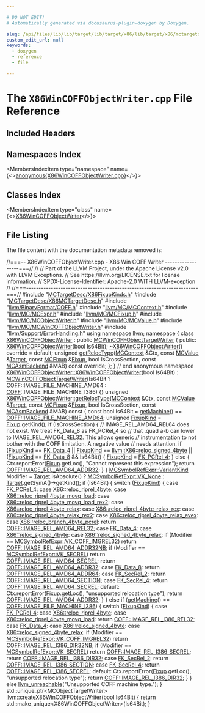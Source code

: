```yaml
---

# DO NOT EDIT!
# Automatically generated via docusaurus-plugin-doxygen by Doxygen.

slug: /api/files/lib/lib/target/lib/target/x86/lib/target/x86/mctargetdesc/x86wincoffobjectwriter-cpp
custom_edit_url: null
keywords:
  - doxygen
  - reference
  - file

---
```





# The `X86WinCOFFObjectWriter.cpp` File Reference

<DoxygenPage pluginConfig={pluginConfig}>



## Included Headers

<IncludesList>
<IncludesListItem
  filePath="MCTargetDesc/X86FixupKinds.h"
  permalink="/docs/api/files/lib/lib/target/lib/target/x86/lib/target/x86/mctargetdesc/x86fixupkinds-h"
  isLocal="true" />
<IncludesListItem
  filePath="MCTargetDesc/X86MCTargetDesc.h"
  permalink="/docs/api/files/lib/lib/target/lib/target/x86/lib/target/x86/mctargetdesc/x86mctargetdesc-h"
  isLocal="true" />
<IncludesListItem
  filePath="llvm/BinaryFormat/COFF.h"
  permalink="/docs/api/files/include/include/llvm/include/llvm/binaryformat/coff-h"
  isLocal="true" />
<IncludesListItem
  filePath="llvm/MC/MCContext.h"
  permalink="/docs/api/files/include/include/llvm/include/llvm/mc/mccontext-h"
  isLocal="true" />
<IncludesListItem
  filePath="llvm/MC/MCExpr.h"
  permalink="/docs/api/files/include/include/llvm/include/llvm/mc/mcexpr-h"
  isLocal="true" />
<IncludesListItem
  filePath="llvm/MC/MCFixup.h"
  permalink="/docs/api/files/include/include/llvm/include/llvm/mc/mcfixup-h"
  isLocal="true" />
<IncludesListItem
  filePath="llvm/MC/MCObjectWriter.h"
  permalink="/docs/api/files/include/include/llvm/include/llvm/mc/mcobjectwriter-h"
  isLocal="true" />
<IncludesListItem
  filePath="llvm/MC/MCValue.h"
  permalink="/docs/api/files/include/include/llvm/include/llvm/mc/mcvalue-h"
  isLocal="true" />
<IncludesListItem
  filePath="llvm/MC/MCWinCOFFObjectWriter.h"
  permalink="/docs/api/files/include/include/llvm/include/llvm/mc/mcwincoffobjectwriter-h"
  isLocal="true" />
<IncludesListItem
  filePath="llvm/Support/ErrorHandling.h"
  permalink="/docs/api/files/include/include/llvm/include/llvm/support/errorhandling-h"
  isLocal="true" />
</IncludesList>

## Namespaces Index

<MembersIndex>

<MembersIndexItem
  type="namespace"
  name={<><a href="/docs/api/namespaces/anonymous-x86wincoffobjectwriter-cpp-">anonymous&#123;X86WinCOFFObjectWriter.cpp&#125;</a></>}>
</MembersIndexItem>

</MembersIndex>

## Classes Index

<MembersIndex>

<MembersIndexItem
  type="class"
  name={<><a href="/docs/api/classes/anonymous-namespace-x86wincoffobjectwriter-cpp-/x86wincoffobjectwriter">X86WinCOFFObjectWriter</a></>}>
</MembersIndexItem>

</MembersIndex>


## File Listing

The file content with the documentation metadata removed is:

<ProgramListing>

<Link id="l00001" /><CodeLine lineNumber="1"><Highlight kind="comment">//===-- X86WinCOFFObjectWriter.cpp - X86 Win COFF Writer ------------------===//</Highlight><Highlight kind="normal"></Highlight></CodeLine>
<Link id="l00002" /><CodeLine lineNumber="2"><Highlight kind="normal"></Highlight><Highlight kind="comment">//</Highlight><Highlight kind="normal"></Highlight></CodeLine>
<Link id="l00003" /><CodeLine lineNumber="3"><Highlight kind="normal"></Highlight><Highlight kind="comment">// Part of the LLVM Project, under the Apache License v2.0 with LLVM Exceptions.</Highlight><Highlight kind="normal"></Highlight></CodeLine>
<Link id="l00004" /><CodeLine lineNumber="4"><Highlight kind="normal"></Highlight><Highlight kind="comment">// See https://llvm.org/LICENSE.txt for license information.</Highlight><Highlight kind="normal"></Highlight></CodeLine>
<Link id="l00005" /><CodeLine lineNumber="5"><Highlight kind="normal"></Highlight><Highlight kind="comment">// SPDX-License-Identifier: Apache-2.0 WITH LLVM-exception</Highlight><Highlight kind="normal"></Highlight></CodeLine>
<Link id="l00006" /><CodeLine lineNumber="6"><Highlight kind="normal"></Highlight><Highlight kind="comment">//</Highlight><Highlight kind="normal"></Highlight></CodeLine>
<Link id="l00007" /><CodeLine lineNumber="7"><Highlight kind="normal"></Highlight><Highlight kind="comment">//===----------------------------------------------------------------------===//</Highlight><Highlight kind="normal"></Highlight></CodeLine>
<Link id="l00008" /><CodeLine lineNumber="8"><Highlight kind="normal"></Highlight></CodeLine>
<Link id="l00009" /><CodeLine lineNumber="9"><Highlight kind="normal"></Highlight><Highlight kind="preprocessor">#include &quot;<a href="/docs/api/files/lib/lib/target/lib/target/x86/lib/target/x86/mctargetdesc/x86fixupkinds-h">MCTargetDesc/X86FixupKinds.h</a>&quot;</Highlight><Highlight kind="normal"></Highlight></CodeLine>
<Link id="l00010" /><CodeLine lineNumber="10"><Highlight kind="normal"></Highlight><Highlight kind="preprocessor">#include &quot;<a href="/docs/api/files/lib/lib/target/lib/target/x86/lib/target/x86/mctargetdesc/x86mctargetdesc-h">MCTargetDesc/X86MCTargetDesc.h</a>&quot;</Highlight><Highlight kind="normal"></Highlight></CodeLine>
<Link id="l00011" /><CodeLine lineNumber="11"><Highlight kind="normal"></Highlight><Highlight kind="preprocessor">#include &quot;<a href="/docs/api/files/include/include/llvm/include/llvm/binaryformat/coff-h">llvm/BinaryFormat/COFF.h</a>&quot;</Highlight><Highlight kind="normal"></Highlight></CodeLine>
<Link id="l00012" /><CodeLine lineNumber="12"><Highlight kind="normal"></Highlight><Highlight kind="preprocessor">#include &quot;<a href="/docs/api/files/include/include/llvm/include/llvm/mc/mccontext-h">llvm/MC/MCContext.h</a>&quot;</Highlight><Highlight kind="normal"></Highlight></CodeLine>
<Link id="l00013" /><CodeLine lineNumber="13"><Highlight kind="normal"></Highlight><Highlight kind="preprocessor">#include &quot;<a href="/docs/api/files/include/include/llvm/include/llvm/mc/mcexpr-h">llvm/MC/MCExpr.h</a>&quot;</Highlight><Highlight kind="normal"></Highlight></CodeLine>
<Link id="l00014" /><CodeLine lineNumber="14"><Highlight kind="normal"></Highlight><Highlight kind="preprocessor">#include &quot;<a href="/docs/api/files/include/include/llvm/include/llvm/mc/mcfixup-h">llvm/MC/MCFixup.h</a>&quot;</Highlight><Highlight kind="normal"></Highlight></CodeLine>
<Link id="l00015" /><CodeLine lineNumber="15"><Highlight kind="normal"></Highlight><Highlight kind="preprocessor">#include &quot;<a href="/docs/api/files/include/include/llvm/include/llvm/mc/mcobjectwriter-h">llvm/MC/MCObjectWriter.h</a>&quot;</Highlight><Highlight kind="normal"></Highlight></CodeLine>
<Link id="l00016" /><CodeLine lineNumber="16"><Highlight kind="normal"></Highlight><Highlight kind="preprocessor">#include &quot;<a href="/docs/api/files/include/include/llvm/include/llvm/mc/mcvalue-h">llvm/MC/MCValue.h</a>&quot;</Highlight><Highlight kind="normal"></Highlight></CodeLine>
<Link id="l00017" /><CodeLine lineNumber="17"><Highlight kind="normal"></Highlight><Highlight kind="preprocessor">#include &quot;<a href="/docs/api/files/include/include/llvm/include/llvm/mc/mcwincoffobjectwriter-h">llvm/MC/MCWinCOFFObjectWriter.h</a>&quot;</Highlight><Highlight kind="normal"></Highlight></CodeLine>
<Link id="l00018" /><CodeLine lineNumber="18"><Highlight kind="normal"></Highlight><Highlight kind="preprocessor">#include &quot;<a href="/docs/api/files/include/include/llvm/include/llvm/support/errorhandling-h">llvm/Support/ErrorHandling.h</a>&quot;</Highlight><Highlight kind="normal"></Highlight></CodeLine>
<Link id="l00019" /><CodeLine lineNumber="19"><Highlight kind="normal"></Highlight></CodeLine>
<Link id="l00020" /><CodeLine lineNumber="20"><Highlight kind="normal"></Highlight><Highlight kind="keyword">using namespace </Highlight><Highlight kind="normal"><a href="/docs/api/namespaces/llvm">llvm</a>;</Highlight></CodeLine>
<Link id="l00021" /><CodeLine lineNumber="21"><Highlight kind="normal"></Highlight></CodeLine>
<Link id="l00022" /><CodeLine lineNumber="22" lineLink="/docs/api/namespaces/anonymous-x86wincoffobjectwriter-cpp-"><Highlight kind="normal"></Highlight><Highlight kind="keyword">namespace </Highlight><Highlight kind="normal">&#123;</Highlight></CodeLine>
<Link id="l00023" /><CodeLine lineNumber="23"><Highlight kind="normal"></Highlight></CodeLine>
<Link id="l00024" /><CodeLine lineNumber="24" lineLink="/docs/api/classes/anonymous-namespace-x86wincoffobjectwriter-cpp-/x86wincoffobjectwriter"><Highlight kind="normal"></Highlight><Highlight kind="keyword">class </Highlight><Highlight kind="normal"><a href="/docs/api/classes/anonymous-namespace-x86wincoffobjectwriter-cpp-/x86wincoffobjectwriter/#a0c1e5ad0045b6db17a3ec6dd4526aa10">X86WinCOFFObjectWriter</a> : </Highlight><Highlight kind="keyword">public</Highlight><Highlight kind="normal"> <a href="/docs/api/classes/llvm/mcwincoffobjecttargetwriter/#a1a0a17e6c398aabca7cb280e753ca9de">MCWinCOFFObjectTargetWriter</a> &#123;</Highlight></CodeLine>
<Link id="l00025" /><CodeLine lineNumber="25"><Highlight kind="normal"></Highlight><Highlight kind="keyword">public</Highlight><Highlight kind="normal">:</Highlight></CodeLine>
<Link id="l00026" /><CodeLine lineNumber="26"><Highlight kind="normal">  <a href="/docs/api/classes/anonymous-namespace-x86wincoffobjectwriter-cpp-/x86wincoffobjectwriter/#a0c1e5ad0045b6db17a3ec6dd4526aa10">X86WinCOFFObjectWriter</a>(</Highlight><Highlight kind="keywordtype">bool</Highlight><Highlight kind="normal"> Is64Bit);</Highlight></CodeLine>
<Link id="l00027" /><CodeLine lineNumber="27" lineLink="/docs/api/classes/anonymous-namespace-x86wincoffobjectwriter-cpp-/x86wincoffobjectwriter/#a0003f12de600b11fab37ffb75678c0b8"><Highlight kind="normal">  <a href="/docs/api/classes/anonymous-namespace-x86wincoffobjectwriter-cpp-/x86wincoffobjectwriter/#a0003f12de600b11fab37ffb75678c0b8">~X86WinCOFFObjectWriter</a>() </Highlight><Highlight kind="keyword">override</Highlight><Highlight kind="normal"> = </Highlight><Highlight kind="keywordflow">default</Highlight><Highlight kind="normal">;</Highlight></CodeLine>
<Link id="l00028" /><CodeLine lineNumber="28"><Highlight kind="normal"></Highlight></CodeLine>
<Link id="l00029" /><CodeLine lineNumber="29"><Highlight kind="normal">  </Highlight><Highlight kind="keywordtype">unsigned</Highlight><Highlight kind="normal"> <a href="/docs/api/classes/anonymous-namespace-x86wincoffobjectwriter-cpp-/x86wincoffobjectwriter/#a0243074481f98b09727ac1f90c1bd7b1">getRelocType</a>(<a href="/docs/api/classes/llvm/mccontext">MCContext</a> &amp;Ctx, </Highlight><Highlight kind="keyword">const</Highlight><Highlight kind="normal"> <a href="/docs/api/classes/llvm/mcvalue">MCValue</a> &amp;<a href="/docs/api/classes/llvm/target">Target</a>,</Highlight></CodeLine>
<Link id="l00030" /><CodeLine lineNumber="30"><Highlight kind="normal">                        </Highlight><Highlight kind="keyword">const</Highlight><Highlight kind="normal"> <a href="/docs/api/classes/llvm/mcfixup">MCFixup</a> &amp;<a href="/docs/api/files/lib/lib/target/lib/target/powerpc/ppctlsdynamiccall-cpp/#a4a235aedca5bbfc39934045b6cbf9c70">Fixup</a>, </Highlight><Highlight kind="keywordtype">bool</Highlight><Highlight kind="normal"> IsCrossSection,</Highlight></CodeLine>
<Link id="l00031" /><CodeLine lineNumber="31"><Highlight kind="normal">                        </Highlight><Highlight kind="keyword">const</Highlight><Highlight kind="normal"> <a href="/docs/api/classes/llvm/mcasmbackend">MCAsmBackend</a> &amp;MAB) </Highlight><Highlight kind="keyword">const override</Highlight><Highlight kind="normal">;</Highlight></CodeLine>
<Link id="l00032" /><CodeLine lineNumber="32"><Highlight kind="normal">&#125;;</Highlight></CodeLine>
<Link id="l00033" /><CodeLine lineNumber="33"><Highlight kind="normal"></Highlight></CodeLine>
<Link id="l00034" /><CodeLine lineNumber="34"><Highlight kind="normal">&#125; </Highlight><Highlight kind="comment">// end anonymous namespace</Highlight><Highlight kind="normal"></Highlight></CodeLine>
<Link id="l00035" /><CodeLine lineNumber="35"><Highlight kind="normal"></Highlight></CodeLine>
<Link id="l00036" /><CodeLine lineNumber="36" lineLink="/docs/api/classes/anonymous-namespace-x86wincoffobjectwriter-cpp-/x86wincoffobjectwriter/#a0c1e5ad0045b6db17a3ec6dd4526aa10"><Highlight kind="normal"><a href="/docs/api/classes/anonymous-namespace-x86wincoffobjectwriter-cpp-/x86wincoffobjectwriter/#a0c1e5ad0045b6db17a3ec6dd4526aa10">X86WinCOFFObjectWriter::X86WinCOFFObjectWriter</a>(</Highlight><Highlight kind="keywordtype">bool</Highlight><Highlight kind="normal"> Is64Bit)</Highlight></CodeLine>
<Link id="l00037" /><CodeLine lineNumber="37"><Highlight kind="normal">    : <a href="/docs/api/classes/llvm/mcwincoffobjecttargetwriter/#a1a0a17e6c398aabca7cb280e753ca9de">MCWinCOFFObjectTargetWriter</a>(Is64Bit ? <a href="/docs/api/namespaces/llvm/coff">COFF</a>::IMAGE&#95;FILE&#95;MACHINE&#95;AMD64</Highlight></CodeLine>
<Link id="l00038" /><CodeLine lineNumber="38"><Highlight kind="normal">                                          : <a href="/docs/api/namespaces/llvm/coff">COFF</a>::IMAGE&#95;FILE&#95;MACHINE&#95;I386) &#123;&#125;</Highlight></CodeLine>
<Link id="l00039" /><CodeLine lineNumber="39"><Highlight kind="normal"></Highlight></CodeLine>
<Link id="l00040" /><CodeLine lineNumber="40" lineLink="/docs/api/classes/anonymous-namespace-x86wincoffobjectwriter-cpp-/x86wincoffobjectwriter/#a0243074481f98b09727ac1f90c1bd7b1"><Highlight kind="normal"></Highlight><Highlight kind="keywordtype">unsigned</Highlight><Highlight kind="normal"> <a href="/docs/api/classes/anonymous-namespace-x86wincoffobjectwriter-cpp-/x86wincoffobjectwriter/#a0243074481f98b09727ac1f90c1bd7b1">X86WinCOFFObjectWriter::getRelocType</a>(<a href="/docs/api/classes/llvm/mccontext">MCContext</a> &amp;Ctx,</Highlight></CodeLine>
<Link id="l00041" /><CodeLine lineNumber="41"><Highlight kind="normal">                                              </Highlight><Highlight kind="keyword">const</Highlight><Highlight kind="normal"> <a href="/docs/api/classes/llvm/mcvalue">MCValue</a> &amp;<a href="/docs/api/classes/llvm/target">Target</a>,</Highlight></CodeLine>
<Link id="l00042" /><CodeLine lineNumber="42"><Highlight kind="normal">                                              </Highlight><Highlight kind="keyword">const</Highlight><Highlight kind="normal"> <a href="/docs/api/classes/llvm/mcfixup">MCFixup</a> &amp;<a href="/docs/api/files/lib/lib/target/lib/target/powerpc/ppctlsdynamiccall-cpp/#a4a235aedca5bbfc39934045b6cbf9c70">Fixup</a>,</Highlight></CodeLine>
<Link id="l00043" /><CodeLine lineNumber="43"><Highlight kind="normal">                                              </Highlight><Highlight kind="keywordtype">bool</Highlight><Highlight kind="normal"> IsCrossSection,</Highlight></CodeLine>
<Link id="l00044" /><CodeLine lineNumber="44"><Highlight kind="normal">                                              </Highlight><Highlight kind="keyword">const</Highlight><Highlight kind="normal"> <a href="/docs/api/classes/llvm/mcasmbackend">MCAsmBackend</a> &amp;MAB)</Highlight><Highlight kind="keyword"> const </Highlight><Highlight kind="normal">&#123;</Highlight></CodeLine>
<Link id="l00045" /><CodeLine lineNumber="45"><Highlight kind="normal">  </Highlight><Highlight kind="keyword">const</Highlight><Highlight kind="normal"> </Highlight><Highlight kind="keywordtype">bool</Highlight><Highlight kind="normal"> Is64Bit = <a href="/docs/api/classes/llvm/mcwincoffobjecttargetwriter/#ab177b1e7fe9db24b4218cdc77a81a4b9">getMachine</a>() == <a href="/docs/api/namespaces/llvm/coff/#a38731f9b23370e15ad002c2a712d89a8a57211898d4494ccede1f9e90b92ebad4">COFF::IMAGE&#95;FILE&#95;MACHINE&#95;AMD64</a>;</Highlight></CodeLine>
<Link id="l00046" /><CodeLine lineNumber="46"><Highlight kind="normal">  </Highlight><Highlight kind="keywordtype">unsigned</Highlight><Highlight kind="normal"> <a href="/docs/api/namespaces/llvm/#a7d3d3a355228d2f64fa312abbd7abfbf">FixupKind</a> = <a href="/docs/api/files/lib/lib/target/lib/target/powerpc/ppctlsdynamiccall-cpp/#a4a235aedca5bbfc39934045b6cbf9c70">Fixup</a>.getKind();</Highlight></CodeLine>
<Link id="l00047" /><CodeLine lineNumber="47"><Highlight kind="normal">  </Highlight><Highlight kind="keywordflow">if</Highlight><Highlight kind="normal"> (IsCrossSection) &#123;</Highlight></CodeLine>
<Link id="l00048" /><CodeLine lineNumber="48"><Highlight kind="normal">    </Highlight><Highlight kind="comment">// IMAGE&#95;REL&#95;AMD64&#95;REL64 does not exist. We treat FK&#95;Data&#95;8 as FK&#95;PCRel&#95;4 so</Highlight><Highlight kind="normal"></Highlight></CodeLine>
<Link id="l00049" /><CodeLine lineNumber="49"><Highlight kind="normal">    </Highlight><Highlight kind="comment">// that .quad a-b can lower to IMAGE&#95;REL&#95;AMD64&#95;REL32. This allows generic</Highlight><Highlight kind="normal"></Highlight></CodeLine>
<Link id="l00050" /><CodeLine lineNumber="50"><Highlight kind="normal">    </Highlight><Highlight kind="comment">// instrumentation to not bother with the COFF limitation. A negative value</Highlight><Highlight kind="normal"></Highlight></CodeLine>
<Link id="l00051" /><CodeLine lineNumber="51"><Highlight kind="normal">    </Highlight><Highlight kind="comment">// needs attention.</Highlight><Highlight kind="normal"></Highlight></CodeLine>
<Link id="l00052" /><CodeLine lineNumber="52"><Highlight kind="normal">    </Highlight><Highlight kind="keywordflow">if</Highlight><Highlight kind="normal"> (<a href="/docs/api/namespaces/llvm/#a7d3d3a355228d2f64fa312abbd7abfbf">FixupKind</a> == <a href="/docs/api/namespaces/llvm/#a84cef097f15848752272d38769011f58a5d58ab615cde98af13deb16dbc09f42d">FK&#95;Data&#95;4</a> || <a href="/docs/api/namespaces/llvm/#a7d3d3a355228d2f64fa312abbd7abfbf">FixupKind</a> == <a href="/docs/api/namespaces/llvm/x86/#af437e70f011e7e19b5614a0b8f9531fca8b029ea6e687fd2d4caf13cbbe2cde08">llvm::X86::reloc&#95;signed&#95;4byte</a> ||</Highlight></CodeLine>
<Link id="l00053" /><CodeLine lineNumber="53"><Highlight kind="normal">        (<a href="/docs/api/namespaces/llvm/#a7d3d3a355228d2f64fa312abbd7abfbf">FixupKind</a> == <a href="/docs/api/namespaces/llvm/#a84cef097f15848752272d38769011f58a3a9388f6478ca218e5d1996e4063c8fe">FK&#95;Data&#95;8</a> &amp;&amp; Is64Bit)) &#123;</Highlight></CodeLine>
<Link id="l00054" /><CodeLine lineNumber="54"><Highlight kind="normal">      <a href="/docs/api/namespaces/llvm/#a7d3d3a355228d2f64fa312abbd7abfbf">FixupKind</a> = <a href="/docs/api/namespaces/llvm/#a84cef097f15848752272d38769011f58a0f7a8485c2c761bc5e870fe2b6466372">FK&#95;PCRel&#95;4</a>;</Highlight></CodeLine>
<Link id="l00055" /><CodeLine lineNumber="55"><Highlight kind="normal">    &#125; </Highlight><Highlight kind="keywordflow">else</Highlight><Highlight kind="normal"> &#123;</Highlight></CodeLine>
<Link id="l00056" /><CodeLine lineNumber="56"><Highlight kind="normal">      Ctx.reportError(<a href="/docs/api/files/lib/lib/target/lib/target/powerpc/ppctlsdynamiccall-cpp/#a4a235aedca5bbfc39934045b6cbf9c70">Fixup</a>.getLoc(), </Highlight><Highlight kind="stringliteral">&quot;Cannot represent this expression&quot;</Highlight><Highlight kind="normal">);</Highlight></CodeLine>
<Link id="l00057" /><CodeLine lineNumber="57"><Highlight kind="normal">      </Highlight><Highlight kind="keywordflow">return</Highlight><Highlight kind="normal"> <a href="/docs/api/namespaces/llvm/coff/#a7d8b48e10ac507c952d8d53a1ed68125a74ff32507ab7d0274cb957664ffef605">COFF::IMAGE&#95;REL&#95;AMD64&#95;ADDR32</a>;</Highlight></CodeLine>
<Link id="l00058" /><CodeLine lineNumber="58"><Highlight kind="normal">    &#125;</Highlight></CodeLine>
<Link id="l00059" /><CodeLine lineNumber="59"><Highlight kind="normal">  &#125;</Highlight></CodeLine>
<Link id="l00060" /><CodeLine lineNumber="60"><Highlight kind="normal"></Highlight></CodeLine>
<Link id="l00061" /><CodeLine lineNumber="61"><Highlight kind="normal">  <a href="/docs/api/classes/llvm/mcsymbolrefexpr/#a5c463f6352570ee778c35c40949c4985">MCSymbolRefExpr::VariantKind</a> Modifier = <a href="/docs/api/classes/llvm/target">Target</a>.isAbsolute() ?</Highlight></CodeLine>
<Link id="l00062" /><CodeLine lineNumber="62"><Highlight kind="normal">    <a href="/docs/api/classes/llvm/mcsymbolrefexpr/#a5c463f6352570ee778c35c40949c4985a01bc6396c4d841a7ea268c3cbf62d3b3">MCSymbolRefExpr::VK&#95;None</a> : <a href="/docs/api/classes/llvm/target">Target</a>.getSymA()-&gt;getKind();</Highlight></CodeLine>
<Link id="l00063" /><CodeLine lineNumber="63"><Highlight kind="normal"></Highlight></CodeLine>
<Link id="l00064" /><CodeLine lineNumber="64"><Highlight kind="normal">  </Highlight><Highlight kind="keywordflow">if</Highlight><Highlight kind="normal"> (Is64Bit) &#123;</Highlight></CodeLine>
<Link id="l00065" /><CodeLine lineNumber="65"><Highlight kind="normal">    </Highlight><Highlight kind="keywordflow">switch</Highlight><Highlight kind="normal"> (<a href="/docs/api/namespaces/llvm/#a7d3d3a355228d2f64fa312abbd7abfbf">FixupKind</a>) &#123;</Highlight></CodeLine>
<Link id="l00066" /><CodeLine lineNumber="66"><Highlight kind="normal">    </Highlight><Highlight kind="keywordflow">case</Highlight><Highlight kind="normal"> <a href="/docs/api/namespaces/llvm/#a84cef097f15848752272d38769011f58a0f7a8485c2c761bc5e870fe2b6466372">FK&#95;PCRel&#95;4</a>:</Highlight></CodeLine>
<Link id="l00067" /><CodeLine lineNumber="67"><Highlight kind="normal">    </Highlight><Highlight kind="keywordflow">case</Highlight><Highlight kind="normal"> <a href="/docs/api/namespaces/llvm/x86/#af437e70f011e7e19b5614a0b8f9531fcaea3ac30c46fc4086e0fac8473ece1f8b">X86::reloc&#95;riprel&#95;4byte</a>:</Highlight></CodeLine>
<Link id="l00068" /><CodeLine lineNumber="68"><Highlight kind="normal">    </Highlight><Highlight kind="keywordflow">case</Highlight><Highlight kind="normal"> <a href="/docs/api/namespaces/llvm/x86/#af437e70f011e7e19b5614a0b8f9531fcacd0ed684ad2d4c067ca938d45567540c">X86::reloc&#95;riprel&#95;4byte&#95;movq&#95;load</a>:</Highlight></CodeLine>
<Link id="l00069" /><CodeLine lineNumber="69"><Highlight kind="normal">    </Highlight><Highlight kind="keywordflow">case</Highlight><Highlight kind="normal"> <a href="/docs/api/namespaces/llvm/x86/#af437e70f011e7e19b5614a0b8f9531fca303862a22911ad0a16f5f88c89d7c105">X86::reloc&#95;riprel&#95;4byte&#95;movq&#95;load&#95;rex2</a>:</Highlight></CodeLine>
<Link id="l00070" /><CodeLine lineNumber="70"><Highlight kind="normal">    </Highlight><Highlight kind="keywordflow">case</Highlight><Highlight kind="normal"> <a href="/docs/api/namespaces/llvm/x86/#af437e70f011e7e19b5614a0b8f9531fca711b77689359fcf4cb49f96b5571d5c0">X86::reloc&#95;riprel&#95;4byte&#95;relax</a>:</Highlight></CodeLine>
<Link id="l00071" /><CodeLine lineNumber="71"><Highlight kind="normal">    </Highlight><Highlight kind="keywordflow">case</Highlight><Highlight kind="normal"> <a href="/docs/api/namespaces/llvm/x86/#af437e70f011e7e19b5614a0b8f9531fca962ed593088a527512dad825d971922e">X86::reloc&#95;riprel&#95;4byte&#95;relax&#95;rex</a>:</Highlight></CodeLine>
<Link id="l00072" /><CodeLine lineNumber="72"><Highlight kind="normal">    </Highlight><Highlight kind="keywordflow">case</Highlight><Highlight kind="normal"> <a href="/docs/api/namespaces/llvm/x86/#af437e70f011e7e19b5614a0b8f9531fcaea71f97aa32a2a3fabf01372d4079a5c">X86::reloc&#95;riprel&#95;4byte&#95;relax&#95;rex2</a>:</Highlight></CodeLine>
<Link id="l00073" /><CodeLine lineNumber="73"><Highlight kind="normal">    </Highlight><Highlight kind="keywordflow">case</Highlight><Highlight kind="normal"> <a href="/docs/api/namespaces/llvm/x86/#af437e70f011e7e19b5614a0b8f9531fca7b4bcca3a40ad945a73f1c1d199c6362">X86::reloc&#95;riprel&#95;4byte&#95;relax&#95;evex</a>:</Highlight></CodeLine>
<Link id="l00074" /><CodeLine lineNumber="74"><Highlight kind="normal">    </Highlight><Highlight kind="keywordflow">case</Highlight><Highlight kind="normal"> <a href="/docs/api/namespaces/llvm/x86/#af437e70f011e7e19b5614a0b8f9531fca3b2a5a68543379e2c0ecada70a114244">X86::reloc&#95;branch&#95;4byte&#95;pcrel</a>:</Highlight></CodeLine>
<Link id="l00075" /><CodeLine lineNumber="75"><Highlight kind="normal">      </Highlight><Highlight kind="keywordflow">return</Highlight><Highlight kind="normal"> <a href="/docs/api/namespaces/llvm/coff/#a7d8b48e10ac507c952d8d53a1ed68125a1376dddaf4ade08fe5429571a06c6249">COFF::IMAGE&#95;REL&#95;AMD64&#95;REL32</a>;</Highlight></CodeLine>
<Link id="l00076" /><CodeLine lineNumber="76"><Highlight kind="normal">    </Highlight><Highlight kind="keywordflow">case</Highlight><Highlight kind="normal"> <a href="/docs/api/namespaces/llvm/#a84cef097f15848752272d38769011f58a5d58ab615cde98af13deb16dbc09f42d">FK&#95;Data&#95;4</a>:</Highlight></CodeLine>
<Link id="l00077" /><CodeLine lineNumber="77"><Highlight kind="normal">    </Highlight><Highlight kind="keywordflow">case</Highlight><Highlight kind="normal"> <a href="/docs/api/namespaces/llvm/x86/#af437e70f011e7e19b5614a0b8f9531fca8b029ea6e687fd2d4caf13cbbe2cde08">X86::reloc&#95;signed&#95;4byte</a>:</Highlight></CodeLine>
<Link id="l00078" /><CodeLine lineNumber="78"><Highlight kind="normal">    </Highlight><Highlight kind="keywordflow">case</Highlight><Highlight kind="normal"> <a href="/docs/api/namespaces/llvm/x86/#af437e70f011e7e19b5614a0b8f9531fca372de3ecc0967f0c818089f93138a0de">X86::reloc&#95;signed&#95;4byte&#95;relax</a>:</Highlight></CodeLine>
<Link id="l00079" /><CodeLine lineNumber="79"><Highlight kind="normal">      </Highlight><Highlight kind="keywordflow">if</Highlight><Highlight kind="normal"> (Modifier == <a href="/docs/api/classes/llvm/mcsymbolrefexpr/#a5c463f6352570ee778c35c40949c4985a61907d1fede3c9e9713b6b3a29d35b01">MCSymbolRefExpr::VK&#95;COFF&#95;IMGREL32</a>)</Highlight></CodeLine>
<Link id="l00080" /><CodeLine lineNumber="80"><Highlight kind="normal">        </Highlight><Highlight kind="keywordflow">return</Highlight><Highlight kind="normal"> <a href="/docs/api/namespaces/llvm/coff/#a7d8b48e10ac507c952d8d53a1ed68125a69bb08ed3be752cf59e3f3c920551467">COFF::IMAGE&#95;REL&#95;AMD64&#95;ADDR32NB</a>;</Highlight></CodeLine>
<Link id="l00081" /><CodeLine lineNumber="81"><Highlight kind="normal">      </Highlight><Highlight kind="keywordflow">if</Highlight><Highlight kind="normal"> (Modifier == <a href="/docs/api/classes/llvm/mcsymbolrefexpr/#a5c463f6352570ee778c35c40949c4985a0cca43f5b196466926fb823727bd8902">MCSymbolRefExpr::VK&#95;SECREL</a>)</Highlight></CodeLine>
<Link id="l00082" /><CodeLine lineNumber="82"><Highlight kind="normal">        </Highlight><Highlight kind="keywordflow">return</Highlight><Highlight kind="normal"> <a href="/docs/api/namespaces/llvm/coff/#a7d8b48e10ac507c952d8d53a1ed68125ae30c886f401334cad8d2449d448fd60d">COFF::IMAGE&#95;REL&#95;AMD64&#95;SECREL</a>;</Highlight></CodeLine>
<Link id="l00083" /><CodeLine lineNumber="83"><Highlight kind="normal">      </Highlight><Highlight kind="keywordflow">return</Highlight><Highlight kind="normal"> <a href="/docs/api/namespaces/llvm/coff/#a7d8b48e10ac507c952d8d53a1ed68125a74ff32507ab7d0274cb957664ffef605">COFF::IMAGE&#95;REL&#95;AMD64&#95;ADDR32</a>;</Highlight></CodeLine>
<Link id="l00084" /><CodeLine lineNumber="84"><Highlight kind="normal">    </Highlight><Highlight kind="keywordflow">case</Highlight><Highlight kind="normal"> <a href="/docs/api/namespaces/llvm/#a84cef097f15848752272d38769011f58a3a9388f6478ca218e5d1996e4063c8fe">FK&#95;Data&#95;8</a>:</Highlight></CodeLine>
<Link id="l00085" /><CodeLine lineNumber="85"><Highlight kind="normal">      </Highlight><Highlight kind="keywordflow">return</Highlight><Highlight kind="normal"> <a href="/docs/api/namespaces/llvm/coff/#a7d8b48e10ac507c952d8d53a1ed68125a3519acbba55d10d0496e430296daa1fa">COFF::IMAGE&#95;REL&#95;AMD64&#95;ADDR64</a>;</Highlight></CodeLine>
<Link id="l00086" /><CodeLine lineNumber="86"><Highlight kind="normal">    </Highlight><Highlight kind="keywordflow">case</Highlight><Highlight kind="normal"> <a href="/docs/api/namespaces/llvm/#a84cef097f15848752272d38769011f58a128346d352fde2e704c07867f4d82eef">FK&#95;SecRel&#95;2</a>:</Highlight></CodeLine>
<Link id="l00087" /><CodeLine lineNumber="87"><Highlight kind="normal">      </Highlight><Highlight kind="keywordflow">return</Highlight><Highlight kind="normal"> <a href="/docs/api/namespaces/llvm/coff/#a7d8b48e10ac507c952d8d53a1ed68125a8f9e666d5d3e545df5cb40aa5a8fd08d">COFF::IMAGE&#95;REL&#95;AMD64&#95;SECTION</a>;</Highlight></CodeLine>
<Link id="l00088" /><CodeLine lineNumber="88"><Highlight kind="normal">    </Highlight><Highlight kind="keywordflow">case</Highlight><Highlight kind="normal"> <a href="/docs/api/namespaces/llvm/#a84cef097f15848752272d38769011f58a8b2acba82b6d0830ab47d67eb8f1ccf0">FK&#95;SecRel&#95;4</a>:</Highlight></CodeLine>
<Link id="l00089" /><CodeLine lineNumber="89"><Highlight kind="normal">      </Highlight><Highlight kind="keywordflow">return</Highlight><Highlight kind="normal"> <a href="/docs/api/namespaces/llvm/coff/#a7d8b48e10ac507c952d8d53a1ed68125ae30c886f401334cad8d2449d448fd60d">COFF::IMAGE&#95;REL&#95;AMD64&#95;SECREL</a>;</Highlight></CodeLine>
<Link id="l00090" /><CodeLine lineNumber="90"><Highlight kind="normal">    </Highlight><Highlight kind="keywordflow">default</Highlight><Highlight kind="normal">:</Highlight></CodeLine>
<Link id="l00091" /><CodeLine lineNumber="91"><Highlight kind="normal">      Ctx.reportError(<a href="/docs/api/files/lib/lib/target/lib/target/powerpc/ppctlsdynamiccall-cpp/#a4a235aedca5bbfc39934045b6cbf9c70">Fixup</a>.getLoc(), </Highlight><Highlight kind="stringliteral">&quot;unsupported relocation type&quot;</Highlight><Highlight kind="normal">);</Highlight></CodeLine>
<Link id="l00092" /><CodeLine lineNumber="92"><Highlight kind="normal">      </Highlight><Highlight kind="keywordflow">return</Highlight><Highlight kind="normal"> <a href="/docs/api/namespaces/llvm/coff/#a7d8b48e10ac507c952d8d53a1ed68125a74ff32507ab7d0274cb957664ffef605">COFF::IMAGE&#95;REL&#95;AMD64&#95;ADDR32</a>;</Highlight></CodeLine>
<Link id="l00093" /><CodeLine lineNumber="93"><Highlight kind="normal">    &#125;</Highlight></CodeLine>
<Link id="l00094" /><CodeLine lineNumber="94"><Highlight kind="normal">  &#125; </Highlight><Highlight kind="keywordflow">else</Highlight><Highlight kind="normal"> </Highlight><Highlight kind="keywordflow">if</Highlight><Highlight kind="normal"> (<a href="/docs/api/classes/llvm/mcwincoffobjecttargetwriter/#ab177b1e7fe9db24b4218cdc77a81a4b9">getMachine</a>() == <a href="/docs/api/namespaces/llvm/coff/#a38731f9b23370e15ad002c2a712d89a8ab9b603eafcb824ebeb03f246cff0b4d4">COFF::IMAGE&#95;FILE&#95;MACHINE&#95;I386</a>) &#123;</Highlight></CodeLine>
<Link id="l00095" /><CodeLine lineNumber="95"><Highlight kind="normal">    </Highlight><Highlight kind="keywordflow">switch</Highlight><Highlight kind="normal"> (<a href="/docs/api/namespaces/llvm/#a7d3d3a355228d2f64fa312abbd7abfbf">FixupKind</a>) &#123;</Highlight></CodeLine>
<Link id="l00096" /><CodeLine lineNumber="96"><Highlight kind="normal">    </Highlight><Highlight kind="keywordflow">case</Highlight><Highlight kind="normal"> <a href="/docs/api/namespaces/llvm/#a84cef097f15848752272d38769011f58a0f7a8485c2c761bc5e870fe2b6466372">FK&#95;PCRel&#95;4</a>:</Highlight></CodeLine>
<Link id="l00097" /><CodeLine lineNumber="97"><Highlight kind="normal">    </Highlight><Highlight kind="keywordflow">case</Highlight><Highlight kind="normal"> <a href="/docs/api/namespaces/llvm/x86/#af437e70f011e7e19b5614a0b8f9531fcaea3ac30c46fc4086e0fac8473ece1f8b">X86::reloc&#95;riprel&#95;4byte</a>:</Highlight></CodeLine>
<Link id="l00098" /><CodeLine lineNumber="98"><Highlight kind="normal">    </Highlight><Highlight kind="keywordflow">case</Highlight><Highlight kind="normal"> <a href="/docs/api/namespaces/llvm/x86/#af437e70f011e7e19b5614a0b8f9531fcacd0ed684ad2d4c067ca938d45567540c">X86::reloc&#95;riprel&#95;4byte&#95;movq&#95;load</a>:</Highlight></CodeLine>
<Link id="l00099" /><CodeLine lineNumber="99"><Highlight kind="normal">      </Highlight><Highlight kind="keywordflow">return</Highlight><Highlight kind="normal"> <a href="/docs/api/namespaces/llvm/coff/#adb84e9917e2d3804c02e45f01918cc2da32627d83f2285f6f55acdf638a21284d">COFF::IMAGE&#95;REL&#95;I386&#95;REL32</a>;</Highlight></CodeLine>
<Link id="l00100" /><CodeLine lineNumber="100"><Highlight kind="normal">    </Highlight><Highlight kind="keywordflow">case</Highlight><Highlight kind="normal"> <a href="/docs/api/namespaces/llvm/#a84cef097f15848752272d38769011f58a5d58ab615cde98af13deb16dbc09f42d">FK&#95;Data&#95;4</a>:</Highlight></CodeLine>
<Link id="l00101" /><CodeLine lineNumber="101"><Highlight kind="normal">    </Highlight><Highlight kind="keywordflow">case</Highlight><Highlight kind="normal"> <a href="/docs/api/namespaces/llvm/x86/#af437e70f011e7e19b5614a0b8f9531fca8b029ea6e687fd2d4caf13cbbe2cde08">X86::reloc&#95;signed&#95;4byte</a>:</Highlight></CodeLine>
<Link id="l00102" /><CodeLine lineNumber="102"><Highlight kind="normal">    </Highlight><Highlight kind="keywordflow">case</Highlight><Highlight kind="normal"> <a href="/docs/api/namespaces/llvm/x86/#af437e70f011e7e19b5614a0b8f9531fca372de3ecc0967f0c818089f93138a0de">X86::reloc&#95;signed&#95;4byte&#95;relax</a>:</Highlight></CodeLine>
<Link id="l00103" /><CodeLine lineNumber="103"><Highlight kind="normal">      </Highlight><Highlight kind="keywordflow">if</Highlight><Highlight kind="normal"> (Modifier == <a href="/docs/api/classes/llvm/mcsymbolrefexpr/#a5c463f6352570ee778c35c40949c4985a61907d1fede3c9e9713b6b3a29d35b01">MCSymbolRefExpr::VK&#95;COFF&#95;IMGREL32</a>)</Highlight></CodeLine>
<Link id="l00104" /><CodeLine lineNumber="104"><Highlight kind="normal">        </Highlight><Highlight kind="keywordflow">return</Highlight><Highlight kind="normal"> <a href="/docs/api/namespaces/llvm/coff/#adb84e9917e2d3804c02e45f01918cc2daeba9eeaecc6cf04e02e2f0b65d0304ce">COFF::IMAGE&#95;REL&#95;I386&#95;DIR32NB</a>;</Highlight></CodeLine>
<Link id="l00105" /><CodeLine lineNumber="105"><Highlight kind="normal">      </Highlight><Highlight kind="keywordflow">if</Highlight><Highlight kind="normal"> (Modifier == <a href="/docs/api/classes/llvm/mcsymbolrefexpr/#a5c463f6352570ee778c35c40949c4985a0cca43f5b196466926fb823727bd8902">MCSymbolRefExpr::VK&#95;SECREL</a>)</Highlight></CodeLine>
<Link id="l00106" /><CodeLine lineNumber="106"><Highlight kind="normal">        </Highlight><Highlight kind="keywordflow">return</Highlight><Highlight kind="normal"> <a href="/docs/api/namespaces/llvm/coff/#adb84e9917e2d3804c02e45f01918cc2da92e53639f295d8c325c5d8611e9ccb46">COFF::IMAGE&#95;REL&#95;I386&#95;SECREL</a>;</Highlight></CodeLine>
<Link id="l00107" /><CodeLine lineNumber="107"><Highlight kind="normal">      </Highlight><Highlight kind="keywordflow">return</Highlight><Highlight kind="normal"> <a href="/docs/api/namespaces/llvm/coff/#adb84e9917e2d3804c02e45f01918cc2da9fa52f0b329c0ef93995df4e6a481674">COFF::IMAGE&#95;REL&#95;I386&#95;DIR32</a>;</Highlight></CodeLine>
<Link id="l00108" /><CodeLine lineNumber="108"><Highlight kind="normal">    </Highlight><Highlight kind="keywordflow">case</Highlight><Highlight kind="normal"> <a href="/docs/api/namespaces/llvm/#a84cef097f15848752272d38769011f58a128346d352fde2e704c07867f4d82eef">FK&#95;SecRel&#95;2</a>:</Highlight></CodeLine>
<Link id="l00109" /><CodeLine lineNumber="109"><Highlight kind="normal">      </Highlight><Highlight kind="keywordflow">return</Highlight><Highlight kind="normal"> <a href="/docs/api/namespaces/llvm/coff/#adb84e9917e2d3804c02e45f01918cc2da1e566304d1862ff86ae112d102a63a43">COFF::IMAGE&#95;REL&#95;I386&#95;SECTION</a>;</Highlight></CodeLine>
<Link id="l00110" /><CodeLine lineNumber="110"><Highlight kind="normal">    </Highlight><Highlight kind="keywordflow">case</Highlight><Highlight kind="normal"> <a href="/docs/api/namespaces/llvm/#a84cef097f15848752272d38769011f58a8b2acba82b6d0830ab47d67eb8f1ccf0">FK&#95;SecRel&#95;4</a>:</Highlight></CodeLine>
<Link id="l00111" /><CodeLine lineNumber="111"><Highlight kind="normal">      </Highlight><Highlight kind="keywordflow">return</Highlight><Highlight kind="normal"> <a href="/docs/api/namespaces/llvm/coff/#adb84e9917e2d3804c02e45f01918cc2da92e53639f295d8c325c5d8611e9ccb46">COFF::IMAGE&#95;REL&#95;I386&#95;SECREL</a>;</Highlight></CodeLine>
<Link id="l00112" /><CodeLine lineNumber="112"><Highlight kind="normal">    </Highlight><Highlight kind="keywordflow">default</Highlight><Highlight kind="normal">:</Highlight></CodeLine>
<Link id="l00113" /><CodeLine lineNumber="113"><Highlight kind="normal">      Ctx.reportError(<a href="/docs/api/files/lib/lib/target/lib/target/powerpc/ppctlsdynamiccall-cpp/#a4a235aedca5bbfc39934045b6cbf9c70">Fixup</a>.getLoc(), </Highlight><Highlight kind="stringliteral">&quot;unsupported relocation type&quot;</Highlight><Highlight kind="normal">);</Highlight></CodeLine>
<Link id="l00114" /><CodeLine lineNumber="114"><Highlight kind="normal">      </Highlight><Highlight kind="keywordflow">return</Highlight><Highlight kind="normal"> <a href="/docs/api/namespaces/llvm/coff/#adb84e9917e2d3804c02e45f01918cc2da9fa52f0b329c0ef93995df4e6a481674">COFF::IMAGE&#95;REL&#95;I386&#95;DIR32</a>;</Highlight></CodeLine>
<Link id="l00115" /><CodeLine lineNumber="115"><Highlight kind="normal">    &#125;</Highlight></CodeLine>
<Link id="l00116" /><CodeLine lineNumber="116"><Highlight kind="normal">  &#125; </Highlight><Highlight kind="keywordflow">else</Highlight><Highlight kind="normal"></Highlight></CodeLine>
<Link id="l00117" /><CodeLine lineNumber="117"><Highlight kind="normal">    <a href="/docs/api/files/include/include/llvm/include/llvm/support/errorhandling-h/#ace243f5c25697a1107cce46626b3dc94">llvm&#95;unreachable</a>(</Highlight><Highlight kind="stringliteral">&quot;Unsupported COFF machine type.&quot;</Highlight><Highlight kind="normal">);</Highlight></CodeLine>
<Link id="l00118" /><CodeLine lineNumber="118"><Highlight kind="normal">&#125;</Highlight></CodeLine>
<Link id="l00119" /><CodeLine lineNumber="119"><Highlight kind="normal"></Highlight></CodeLine>
<Link id="l00120" /><CodeLine lineNumber="120"><Highlight kind="normal">std::unique&#95;ptr&lt;MCObjectTargetWriter&gt;</Highlight></CodeLine>
<Link id="l00121" /><CodeLine lineNumber="121" lineLink="/docs/api/namespaces/llvm/#a31429fcdd046d803b847ff5a5c35c846"><Highlight kind="normal"><a href="/docs/api/namespaces/llvm/#a31429fcdd046d803b847ff5a5c35c846">llvm::createX86WinCOFFObjectWriter</a>(</Highlight><Highlight kind="keywordtype">bool</Highlight><Highlight kind="normal"> Is64Bit) &#123;</Highlight></CodeLine>
<Link id="l00122" /><CodeLine lineNumber="122"><Highlight kind="normal">  </Highlight><Highlight kind="keywordflow">return</Highlight><Highlight kind="normal"> std::make&#95;unique&lt;X86WinCOFFObjectWriter&gt;(Is64Bit);</Highlight></CodeLine>
<Link id="l00123" /><CodeLine lineNumber="123"><Highlight kind="normal">&#125;</Highlight></CodeLine>

</ProgramListing>

</DoxygenPage>
